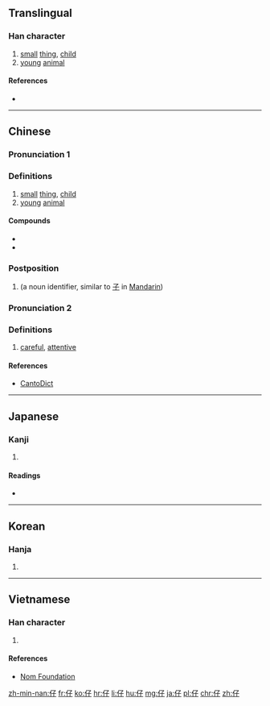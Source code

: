 ==Translingual==

===Han character===
{{Han char|rn=9|rad=人|as=03|sn=5|four=2724<sub>7</sub>|canj=人弓木 (OND)|ids=⿰[[亻]][[子]]}}

# [[small]] [[thing]], [[child]]
# [[young]] [[animal]]

====References====
* {{Han ref|kx=0092.060|dkj=00367|dj=0195.090|hdz=10115.050|uh=4ED4|ud=20180|bh=A54A|bd=42314}}

----

==Chinese==
{{zh-hanzi-box|[[仔]]}}

===Pronunciation 1===
{{zh-pron
|m=zǐ,zǎi
|c=zai2
|h=
|mn=á/a
|w=
|mc=y
|oc=y
|ma=
|cat=n
}}

===Definitions===

# [[small]] [[thing]], [[child]]
# [[young]] [[animal]]

====Compounds====
* {{l|cmn|草仔粿|tr=cǎozǎiguǒ}}
* {{l|cmn|芋仔冰|tr=yùzǎibīng}}

===Postposition===
{{nan-post|ts|poj=[[a]], [[á]]|pojt=a1, a2|rs=人03}}

# (a noun identifier, similar to [[子]] in [[Mandarin]])

===Pronunciation 2===
{{zh-pron
|m=zī
|c=zi2
|ma=
|cat=a
}}

===Definitions===

# [[careful]], [[attentive]]

====References====
*[http://www.cantonese.sheik.co.uk/dictionary/characters/396/ CantoDict]

----

==Japanese==

===Kanji===
{{ja-kanji|grade=|rs=人03}}

# {{defn|lang=ja|sort=人03}}

====Readings====
* {{ja-readings|on=[[し]] (shi), [[さい]] (sai)|kun=[[たえる]] (taeru), [[こ]] (ko)}}

----

==Korean==

===Hanja===
{{ko-hanja|hangeul=자|rv=ja|mr=cha}}

# {{defn|lang=ko|sort=人03}}

----

==Vietnamese==

===Han character===
{{vi-hantu|[[tử]], [[tể]]|rs=人03}}

# {{defn|lang=vi|sort=人03}}

====References====
*[http://nomfoundation.org/common/nom_details.php?codepoint=4ed4 Nom Foundation]

[[zh-min-nan:仔]]
[[fr:仔]]
[[ko:仔]]
[[hr:仔]]
[[li:仔]]
[[hu:仔]]
[[mg:仔]]
[[ja:仔]]
[[pl:仔]]
[[chr:仔]]
[[zh:仔]]